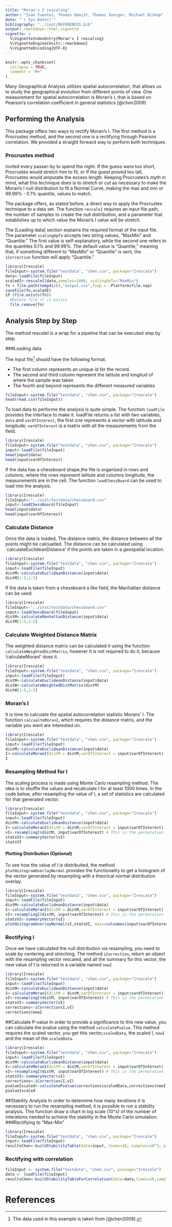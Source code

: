 ```yaml
---
title: "Moran's I rescaling"
author: "Ivan Fuentes, Thomas Dewiit, Thomas Ioerger, Michael Bishop"
date: "`r Sys.Date()`"
bibliography: "../inst/REFERENCES.bib"
output: rmarkdown::html_vignette
vignette: >
  %\VignetteIndexEntry{Moran's I rescaling}
  %\VignetteEngine{knitr::rmarkdown}
  %\VignetteEncoding{UTF-8}
---
```


```r
knitr::opts_chunk$set(
  collapse = TRUE,
  comment = "#>"
)
```

Many Geographical Analysis utilizes spatial autocorrelation, that allows us to study the geographical evolution from different points of view. One measurement for spatial autocorrelation is Moran's I, that is based on Pearson’s correlation coefficient in general statistics [@chen2009] 

## Performing the Analysis
This package offers two ways to rectify Moran's I. The first method is a Procrustes method, and the second one is a rectifying through Pearson correlation. We provided a straight forward way to perform both techniques. 

### Procrustes method
invited every passer-by to spend the night. If the guess were too short, Procrustes would stretch him to fit, or If the guest proved too tall, Procrustes would amputate the excess length.  Keeping Procrustes's myth in mind, what this technique does is to stretch or cut as necessary to make the Moran's I null distribution to fit a Normal Curve, making the max and min or 99.99% - 0.1% quantile,  values to match. 

The package offers, as stated before, a direct way to apply the Procrustes technique to a data set. The function `rescaleI` requires an input file path, the number of samples to create the null distribution, and a parameter that establishes up to which value the Moran's I value will be stretch.

The [Loading data] section explains the required format of the input file. The parameter `scalingUpTo`  accepts two string values, "MaxMin" and "Quantile." The first value is self-explanatory, while the second one refers to the quantiles 0.1% and 99.99%. The default value is "Quantile," meaning that, if something different to "MaxMin" or "Quantile" is sent, the `iCorrection` function will apply "Quantile."

```r
library(Irescale)
fileInput<-system.file("testdata", "chen.csv", package="Irescale")
data<-loadFile(fileInput)
scaledI<-rescaleI(data,samples=1000, scalingUpTo="MaxMin")
fn = file.path(tempdir(),"output.csv",fsep = .Platform$file.sep)
saveFile(fn,scaledI)
if (file.exists(fn)) 
  #Delete file if it exists
  file.remove(fn)
```

## Analysis Step by Step
The method rescaleI is a wrap for a pipeline that can be executed step by step.

###Loading data

The input file^[The data used in this example is taken from [@chen2009].] should have the following format.

- The first column represents an unique id for the record.
- The second and third column represent the latitute and longitud of where the sample was taken
- The fourth and beyond represents the different measured variables
```r
fileInput<-system.file("testdata", "chen.csv", package="Irescale")
head(read.csv(fileInput))
```
To load data to performe the analysis is quite simple. The function `loadFile` provides the interface to make it. loadFile returns a list with two variables, `data` and `varOfInterest`, the first one represents a vector with latitude and longitude; `varOfInterest` is a matrix with all the measurements from the field.

```r
library(Irescale)
fileInput<-system.file("testdata", "chen.csv", package="Irescale")
input<-loadFile(fileInput)
head(input$data)
head(input$varOfInterest)
```

If the data has a chessboard shape,the file is organized in rows and columns, where the rows represent latitute and columns longitude, the measurements are in the cell. The function `loadChessBoard` can be used to load into the analysis.

```r
library(Irescale)
fileInput<-"../inst/testdata/chessboard.csv"
input<-loadChessBoard(fileInput)
head(input$data)
head(input$varOfInterest)
```

### Calculate Distance
Once the data is loaded, The distance matrix, the distance between all the points might be calcualted. The distance can be calculated using `calculateEuclideanDistance' if the points are taken in a geospatial location.
```r
library(Irescale)
fileInput<-system.file("testdata", "chen.csv", package="Irescale")
input<-loadFile(fileInput)
distM<-calculateEuclideanDistance(input$data)
distM[1:5,1:5]
```

If the data is taken from a chessboard a like field, the Manhattan distance can be used.

```r
library(Irescale)
fileInput<-"../inst/testdata/chessboard.csv"
input<-loadChessBoard(fileInput)
distM<-calculateManhattanDistance(input$data)
distM[1:5,1:5]
```

### Calculate Weighted Distance Matrix
The weighted distance matrix can be calculated it using the function `calculateWeightedDistMatrix`, however it is not required to do it, because 'calculateMoranI' does it.

```r
library(Irescale)
fileInput<-system.file("testdata", "chen.csv", package="Irescale")
input<-loadFile(fileInput)
distM<-calculateEuclideanDistance(input$data)
distW<-calculateWeightedDistMatrix(distM)
distW[1:5,1:5]
```

### Moran's I
It is time to calculate the spatial autocorrelation statistic Morans' I. The function `calcualteMoranI`, which requires the distance matrix, and the variable you want are interested on.

```r
library(Irescale)
fileInput<-system.file("testdata", "chen.csv", package="Irescale")
input<-loadFile(fileInput)
distM<-calculateEuclideanDistance(input$data)
I<-calculateMoranI(distM = distM,varOfInterest = input$varOfInterest)
I
```

### Resampling Method for I
The scaling process is made using Monte Carlo resampling method. The idea is to shuffle the values and recalculate I for at least 1000 times. In the code below, after resampling the value of I, a set of statistics are calculated for that generated vector.
```r
library(Irescale)
fileInput<-system.file("testdata", "chen.csv", package="Irescale")
input<-loadFile(fileInput)
distM<-calculateEuclideanDistance(input$data)
I<-calculateMoranI(distM = distM,varOfInterest = input$varOfInterest)
vI<-resamplingI(distM, input$varOfInterest) # This is the permutation
statsVI<-summaryVector(vI)
statsVI
```

#### Plotting Distribution (Optional)
To see how the value of I is distribuited, the method `plotHistogramOverlayNormal` provides the functionality to get a histogram of the vector generated by resampling with a theorical normal distribution overlay.
```r
library(Irescale)
fileInput<-system.file("testdata", "chen.csv", package="Irescale")
input<-loadFile(fileInput)
distM<-calculateEuclideanDistance(input$data)
I<-calculateMoranI(distM = distM,varOfInterest = input$varOfInterest)
vI<-resamplingI(distM, input$varOfInterest) # This is the permutation
statsVI<-summaryVector(vI)
plotHistogramOverlayNormal(vI,statsVI, main=colnames(input$varOfInterest))
```

### Rectifying I 

Once we have calculated the null distribution via resampling, you need to scale by centering and streching. The method `iCorrection`, return an object with the resampling vector rescaled, and all the summary for this vector, the new value of I is returned in a variable named `newI` 

```r
library(Irescale)
fileInput<-system.file("testdata", "chen.csv", package="Irescale")
input<-loadFile(fileInput)
distM<-calculateEuclideanDistance(input$data)
I<-calculateMoranI(distM = distM,varOfInterest = input$varOfInterest)
vI<-resamplingI(distM, input$varOfInterest) # This is the permutation
statsVI<-summaryVector(vI)
corrections<-iCorrection(I,vI)
corrections$newI
```

##Calculate P-value
In order to provide a significance to this new value, you can calculate the pvalue using the method `calculatePvalue`. This method requires the scaled vector, you get this vector,`scaledData`, the scaled I, `newI` and the mean of the `scaledData`.


```r
library(Irescale)
fileInput<-system.file("testdata", "chen.csv", package="Irescale")
input<-loadFile(fileInput)
distM<-calculateEuclideanDistance(input$data)
I<-calculateMoranI(distM = distM,varOfInterest = input$varOfInterest)
vI<-resamplingI(distM, input$varOfInterest) # This is the permutation
statsVI<-summaryVector(vI)
corrections<-iCorrection(I,vI)
pvalueIscaled<-calculatePvalue(corrections$scaledData,corrections$newI,corrections$summaryScaledD$mean)
pvalueIscaled
```

##Stability Analysis
In order to determine how many iterations it is necessary to run the resampling method, it is possible to run a stability analysis. This function draw a chart in log scale (10^x) of the number of interations needed to achieve the stability in the Monte Carlo simulation.
###Rectifying to "Max-Min"
```r
library(Irescale)
fileInput<-system.file("testdata", "chen.csv", package="Irescale")
input<-loadFile(fileInput)
resultsChen<-buildStabilityTable(data=input, times=10, samples=10^3, plots=TRUE)
```

### Rectifying with correlation
```r
fileInput <- system.file("testdata", "chen.csv", package="Irescale")
data <- loadFile(fileInput)
resultsChen<-buildStabilityTableForCorrelation(data=data,times=10,samples=10^3,plots=TRUE)
```


# References
